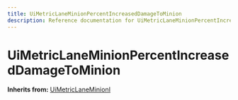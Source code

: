 ```yaml
---
title: UiMetricLaneMinionPercentIncreasedDamageToMinion
description: Reference documentation for UiMetricLaneMinionPercentIncreasedDamageToMinion meta class
---
```



# UiMetricLaneMinionPercentIncreasedDamageToMinion

**Inherits from:** [UiMetricLaneMinionI](/classes/uimetriclaneminioni)

<ClassDetails file="/db/classes/UiMetricLaneMinionPercentIncreasedDamageToMinion.c0054fc38cff.json" />
